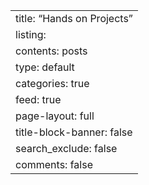 ---
title: "Hands on Projects"
listing: 
   contents: posts
   type: default
   categories: true
   feed: true
page-layout: full
title-block-banner: false
search_exclude: false
comments: false
---